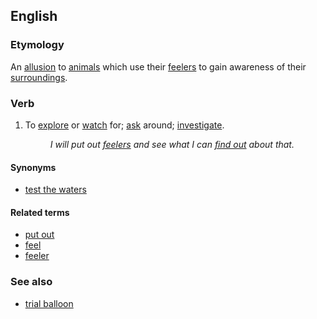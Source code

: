 ==English==

===Etymology===
An [[allusion]] to [[animals]] which use their [[feeler]]s to gain awareness of their [[surroundings]].

===Verb===
{{head|en|verb|head=[[put]] [[out]] [[feeler]]s}}

# {{context|idiomatic|lang=en}} To [[explore]] or [[watch]] for; [[ask]] around; [[investigate]].
#: ''I will put out [[feeler]]s and see what I can [[find out]] about that.''

====Synonyms====
* [[test the waters]]

====Related terms====
* [[put out]]
* [[feel]]
* [[feeler]]

===See also===
* [[trial balloon]]